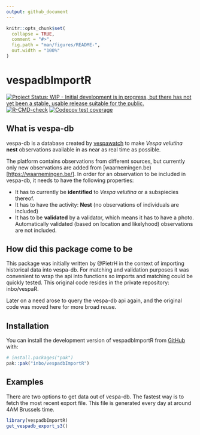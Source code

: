 ```yaml
---
output: github_document
---
```


<!-- README.md is generated from README.Rmd. Please edit that file -->

```r
knitr::opts_chunk$set(
  collapse = TRUE,
  comment = "#>",
  fig.path = "man/figures/README-",
  out.width = "100%"
)
```

# vespadbImportR

<!-- badges: start -->
[![Project Status: WIP - Initial development is in progress, but there has not yet been a stable, usable release suitable for the public.](https://www.repostatus.org/badges/latest/wip.svg)](https://www.repostatus.org/#wip) 
[![R-CMD-check](https://github.com/inbo/vespadbImportR/actions/workflows/R-CMD-check.yaml/badge.svg)](https://github.com/inbo/vespadbImportR/actions/workflows/R-CMD-check.yaml) 
[![Codecov test coverage](https://codecov.io/gh/inbo/vespadbImportR/graph/badge.svg)](https://app.codecov.io/gh/inbo/vespadbImportR)
<!-- badges: end -->

## What is vespa-db

vespa-db is a database created by [vespawatch](https://vespawatch.be/en/) to make *Vespa velutina* **nest** observations available in as near as real time as possible.

The platform contains observations from different sources, but currently only new observations are added from [waarnemingen.be)[<https://waarnemingen.be/>]. In order for an observation to be included in vespa-db, it needs to have the following properties:

-   It has to currently be **identified** to *Vespa velutina* or a subspiecies thereof.
-   It has to have the activity: **Nest** (no observations of individuals are included)
-   It has to be **validated** by a validator, which means it has to have a photo. Automatically validated (based on location and likelyhood) observations are not included.

## How did this package come to be

This package was initially written by @PietrH in the context of importing historical data into vespa-db. For matching and validation purposes it was convenient to wrap the api into functions so imports and matching could be quickly tested. This original code resides in the private repository: inbo/vespaR.

Later on a need arose to query the vespa-db api again, and the original code was moved here for more broad reuse.

## Installation

You can install the development version of vespadbImportR from [GitHub](https://github.com/) with:

``` r
# install.packages("pak")
pak::pak("inbo/vespadbImportR")
```

## Examples

There are two options to get data out of vespa-db. The fastest way is to fetch the most recent export file. This file is generated every day at around 4AM Brussels time. 

```r
library(vespadbImportR)
get_vespadb_export_s3()
```
